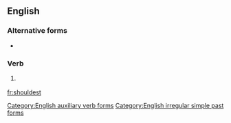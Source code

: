 ==English==

===Alternative forms===
* {{l|en|shouldst}}

===Verb===
{{head|en}}

# {{context|archaic|lang=en}} {{second-person singular simple past form of|shall|lang=en}}

[[Category:English auxiliary verb forms]]
[[Category:English irregular simple past forms]]

[[fr:shouldest]]
